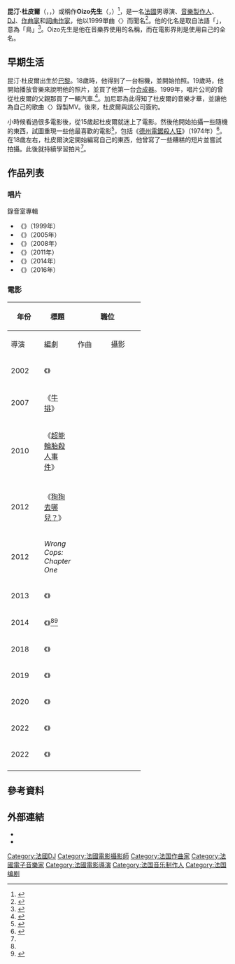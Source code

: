 {{noteTA
|G1=Show
|G2=Movie
|G3=Tv
|T=zh-tw:昆汀·杜皮爾;zh-hk:昆丹·杜皮埃;zh-cn:昆汀·杜皮约;
|1=zh-tw:昆汀;zh-hk:昆丹;zh-cn:昆汀;
|2=zh-tw:杜皮爾;zh-hk:杜皮埃;zh-cn:杜皮约;
|3=zh-tw:超能輪胎殺人事件;zh-hk:轆地魔;zh-cn:橡皮轮胎杀手;
|4=zh-tw:洛城警察壞壞事件;zh-cn:恶警蛋碎;
|5=zh-tw:窺機警探偵查事件;zh-hk:緊守崗位;zh-cn:在警局！;
|6=zh-tw:鹿皮奇談;zh-hk:麂皮大導殺上癮;zh-cn:鹿皮;
|7=狗狗去哪兒？=>zh-cn:错;
|8=不真實的荒謬=>zh-cn:真实;
}}
{{Infobox entertainer
| type             = 音樂家
| name             = Oizo先生
| foreignname      = kɑ̃tɛ̃ dypjø
| background       = non_vocal_instrumentalist
| image            = Quentin Dupieux.jpg
| caption          = 杜皮爾於2012年
| birth_name       = 昆汀·杜皮爾<br>（kɑ̃tɛ̃ dypjø）
| alias            = {{flatlist|
* Oizo先生<br>（məsjø wazo）
}}
| birth_date       = {{Birth date and age|1974|4|15|mf=y}}
| birth_place      = 法國[[巴黎|巴黎]]
| origin           = 
| genre            = {{flatlist|
* {{le|法國浩室|French house}}
* [[Techno|鐵克諾]]
* [[實驗音樂|實驗]]
}}
| occupation       = {{flatlist|
* [[音樂製作人|音樂製作人]]
* [[唱片騎師|DJ]]
* [[電影製作|電影製作者]]
* [[作曲家|作曲家]]
* [[詞曲作家|詞曲作家]]
}}
| instrument       = {{flatlist|
* [[合成器|合成器]]
* [[取样器|取样器]]
* {{le|鼓機|Drum machine}}
* [[鍵盤樂器|鍵盤]]
* [[電腦|電腦]]
}}
| years_active     = 1991年至今
| label            = {{flatlist|
* {{le|F Communications|F Communications}}{{small|（1997年至2006年）}}
* {{le|Ed Banger Records|Ed Banger Records}}{{small|（2006年至今）}}
* {{le|Brainfeeder|Brainfeeder}}
}}
| associated_acts  = {{flatlist|
* {{le|正義樂團|Justice (band)|加斯帕德·奧格}}
* {{le|俄菲|Uffie}}
* {{le|塞巴斯汀·泰勒|Sébastien Tellier}}
* {{le|塞巴斯汀 (法國音樂家)|Sebastian (French musician)|塞巴斯汀}}
* {{le|Feadz|Feadz}}
* Bart B More
* {{le|吵鬧男孩|Boys Noize}}
* [[史奇雷克斯|史奇雷克斯]]
* [[查莉·XCX|查莉·XCX]]
}}
| website          = [https://www.oizo3000.com www.oizo3000.com]
}}
'''昆汀·杜皮爾'''（{{lang-fr|Quentin Dupieux}}，{{IPA-fr|kɑ̃tɛ̃ dypjø}}，{{bd|1974年|4月15日}}）或稱作'''Oizo先生'''（{{lang-fr|Mr. Oizo}}，{{IPA-fr|məsjø wazo}}）<ref>{{cite web|last1=Douglas|first1=Edward|title=Interview: Quentin (Mr. Oizo) Dupieux Can't Do Wrong - ComingSoon.net|url=http://www.comingsoon.net/movies/features/101632-interview-quentin-mr-oizo-dupieux-cant-do-wrong|website=ComingSoon.net|accessdate=2017-05-15|date=2013-03-25|archive-date=2017-03-16|archive-url=https://web.archive.org/web/20170316183204/http://www.comingsoon.net/movies/features/101632-interview-quentin-mr-oizo-dupieux-cant-do-wrong|dead-url=no}}</ref>，是一名[[法國|法國]]男導演、[[音樂製作人|音樂製作人]]、[[唱片騎師|DJ]]、[[作曲家|作曲家]]和[[詞曲作家|詞曲作家]]，他以1999單曲〈{{le|Flat Beat|Flat Beat}}〉而聞名<ref name="British Hit Singles and Albums">{{cite book| first= David| last= Roberts| year= 2006| title= British Hit Singles and Albums| edition= 19th| publisher= Guinness World Records Limited | location= London| isbn= 1-904994-10-5| page= 371}}</ref>。他的化名是取自法語「{{lang|fr|oiseau}}」，意為「鳥」<ref>{{cite web|url=https://www.laut.de/Mr.-Oizo|title=Mr. Oizo|work={{le|laut.de|laut.de}}|accessdate=2020-09-07|archive-date=2020-06-02|archive-url=https://web.archive.org/web/20200602194752/https://www.laut.de/Mr.-Oizo|dead-url=no}}</ref>。Oizo先生是他在音樂界使用的名稱，而在電影界則是使用自己的全名。

== 早期生活 ==
昆汀·杜皮爾出生於[[巴黎|巴黎]]。18歲時，他得到了一台相機，並開始拍照。19歲時，他開始播放音樂來說明他的照片，並買了他第一台[[合成器|合成器]]。1999年，唱片公司{{le|F Communications|F Communications}}的{{le|洛朗·加尼耶|Laurent Garnier}}曾從杜皮爾的父親那買了一輛汽車.<ref>{{cite news|title=Flat Eric's cruise to the top|url=http://news.bbc.co.uk/2/hi/entertainment/299803.stm|publisher=BBC News|accessdate=2011-04-05|date=1999-03-20|archive-date=2011-01-31|archive-url=https://web.archive.org/web/20110131111622/http://news.bbc.co.uk/2/hi/entertainment/299803.stm|dead-url=no}}</ref>。加尼耶為此得知了杜皮爾的音樂才華，並讓他為自己的歌曲〈{{lang|fr|Flashback}}〉錄製MV。後來，杜皮爾與該公司簽約。

小時候看過很多電影後，從15歲起杜皮爾就迷上了電影。然後他開始拍攝一些隨機的東西，試圖重現一些他最喜歡的電影<ref name="Collider(2013-03-29)">{{cite news|url=https://collider.com/wrong-quentin-dupieux-interview/|title=Writer-Director Quentin Dupieux Talks WRONG, Balancing Comedy and Anxiety, Links Between Random Elements, WRONG COPS, and More|last=Radish|first=Christina|work=[[Collider|Collider]]|date=2013-03-29|accessdate=2020-10-19|archive-url=https://web.archive.org/web/20200108154439/https://collider.com/wrong-quentin-dupieux-interview/|archive-date=2020-01-08|dead-url=no}}</ref>，包括《[[德州電鋸殺人狂|德州電鋸殺人狂]]》（1974年）<ref name="MTV.com(2013-03-27)">{{cite news|url=http://www.mtv.com/news/2628496/interview-quentin-dupieux-wrong/|title=INTERVIEW: QUENTIN DUPIEUX BREAKS THE RULES WITH 'WRONG'|last=Wright|first=Eddie|work=[[音樂電視網|MTV.com]]|date=2013-03-27|accessdate=2020-10-19|archive-url=https://web.archive.org/web/20180224234717/http://www.mtv.com/news/2628496/interview-quentin-dupieux-wrong/|archive-date=2018-02-24|dead-url=no}}</ref>。在18歲左右，杜皮爾決定開始編寫自己的東西，他曾寫了一些糟糕的短片並嘗試拍攝。此後就持續學習拍片<ref name="Collider(2013-03-29)" />。

== 作品列表 ==
=== 唱片 ===
{{main|{{le|昆汀·杜皮爾音樂作品列表|Mr. Oizo discography}}}}

;錄音室專輯
* 《{{le|模擬·螺紋·攻擊|Analog Worms Attack}}》（1999年）
* 《{{le|Moustache (Half a Scissor)|Moustache (Half a Scissor)}}》（2005年）
* 《{{le|小羊發脾氣|Lambs Anger}}》（2008年）
* 《{{le|Stade 2|Stade 2}}》（2011年）
* 《{{le|教堂 (Oizo先生專輯)|The Church (Mr. Oizo album)|教堂}}》（2014年）
* 《{{le|All Wet|All Wet}}》（2016年）

=== 電影 ===
{| class="wikitable"
|-  style="background:#ccc; text-align:center;"
! rowspan="2" style="width:33px;"| 年份
! rowspan="2" | 標題
! colspan="5" | 職位
! rowspan="2" | 附註
|-
! width=60 | 導演
! width=60 | 編劇
! width=60 | 作曲
! width=60 | 攝影
! width=60 | 剪輯
|-
| 2002 
| 《{{link-fr|非電影|Nonfilm}}》
| {{yes}}
| {{yes}}
| {{no}}
| {{yes}}
| {{yes}}
| 2007年電視首播，2011年DVD發行；共有時長44分鐘和75分鐘的兩個版本<ref>{{cite web|url=https://www.imdb.com/title/tt0497950/releaseinfo#releases|title=Nonfilm (2002) : Release Info|website=IMDb.com|accessdate=2016-10-13|archive-date=2017-02-03|archive-url=https://web.archive.org/web/20170203030211/http://www.imdb.com/title/tt0497950/releaseinfo#releases|dead-url=no}}</ref>
|-
| 2007
| 《[[牛排_(電影)|牛排]]》
| {{yes}}
| {{yes}}
| {{yes}}
| {{yes}}
| {{yes}}
| 與{{le|塞巴斯汀·泰勒|Sébastien Tellier}}和{{le|塞巴斯汀 (法國音樂家)|Sebastian (French musician)|塞巴斯汀}}合作作曲
|-
| 2010
| 《[[超能輪胎殺人事件|超能輪胎殺人事件]]》
| {{yes}}
| {{yes}}
| {{yes}}
| {{yes}}
| {{yes}}
| 與{{le|正義樂團|Justice (band)|加斯帕德·奧格}}合作作曲
|-
|-
| 2012
| 《[[狗狗去哪兒？|狗狗去哪兒？]]》
| {{yes}}
| {{yes}}
| {{yes}}
| {{yes}}
| {{yes}}
| 與Tahiti Boy合作作曲
|-
| 2012
| ''Wrong Cops: Chapter One''
| {{yes}}
| {{yes}}
| {{yes}}
| {{yes}}
| {{yes}}
| 短片<ref name="ScreenDaily(2012-01-21)">{{cite web|url=https://www.screendaily.com/gregory-bernard-producer-of-wrong/5036751.article|title=Grégory Bernard, producer of Wrong|last=Goodfellow|first=Melanie|work={{le|螢幕週刊|Screen International|Screen Daily}}|date=2012-01-21|accessdate=2020-10-19|archive-url=https://web.archive.org/web/20201019061755/https://www.screendaily.com/gregory-bernard-producer-of-wrong/5036751.article|archive-date=2020-10-19|dead-url=no}}</ref>
|-
| 2013
| 《{{le|洛城警察壞壞事件|Wrong Cops}}》
| {{yes}}
| {{yes}}
| {{yes}}
| {{yes}}
| {{yes}}
| 
|-
| 2014
| 《{{le|不真實的荒謬|Reality (2014 film)}}》<ref name="ScreenDaily(2012-01-21)" /><ref name="Reality(Realitism Films Page)">{{cite web|last=Films|first=Realitism|title=Reality Film Page|url=http://www.realitismfilms.com/details.cfm?id=6abdc72c-e643-d9c9-928a9665640b73df|work=Realitism Films website|publisher=Realitism Films|accessdate=2012-07-28|archiveurl=https://archive.is/20130201120601/http://www.realitismfilms.com/details.cfm?id=6abdc72c-e643-d9c9-928a9665640b73df|archivedate=2013-02-01|dead-url=yes}}</ref>
| {{yes}}
| {{yes}}
| {{no}}
| {{yes}}
| {{yes}}
| 
|-
| 2018
| 《{{le|窺機警探偵查事件|Keep an Eye Out}}》
| {{yes}}
| {{yes}}
| {{no}}
| {{yes}}
| {{yes}}
| 
|-
| 2019
| 《{{le|鹿皮奇談|Deerskin (film)}}》
| {{yes}}
| {{yes}}
| {{no}}
| {{yes}}
| {{yes}}
| 
|-
| 2020
| 《{{le|天生蠅家|Mandibles (film)}}》
| {{yes}}
| {{yes}}
| {{no}}
| {{yes}}
| {{yes}}
| 
|-
| 2022
| 《{{le|不可思議但千真萬確|Incredible but True (2022 film)}}》
| {{yes}}
| {{yes}}
| {{no}}
| {{yes}}
| {{yes}}
| 
|-
| 2022
| 《{{link-fr|吸菸致咳|Fumer fait tousser}}》
| {{yes}}
| {{yes}}
| {{TBA}}
| {{yes}}
| {{yes}}
| 
|-
|}

== 參考資料 ==
{{reflist|30em}}

== 外部連結 ==
{{Commons category|Mr. Oizo}}
* {{Discogs artist|Mr. Oizo}}
* {{IMDb name|1189197|Quentin Dupieux}}

{{Quentin Dupieux}}
{{Authority control}}
{{DEFAULTSORT:Oizo, Mr.}}
[[Category:法國DJ|Category:法國DJ]]
[[Category:法國電影攝影師|Category:法國電影攝影師]]
[[Category:法国作曲家|Category:法国作曲家]]
[[Category:法國電子音樂家|Category:法國電子音樂家]]
[[Category:法國電影導演|Category:法國電影導演]]
[[Category:法国音乐制作人|Category:法国音乐制作人]]
[[Category:法国编剧|Category:法国编剧]]